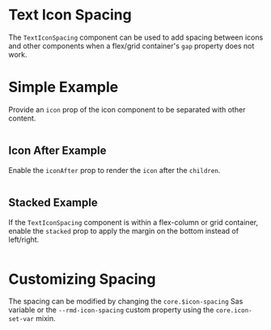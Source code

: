 # Text Icon Spacing

The `TextIconSpacing` component can be used to add spacing between icons and
other components when a flex/grid container's `gap` property does not work.

# Simple Example

Provide an `icon` prop of the icon component to be separated with other content.

```demo source="./SimpleTextIconSpacingExample.tsx"

```

## Icon After Example

Enable the `iconAfter` prop to render the `icon` after the `children`.

```demo source="./IconAfterTextIconSpacingExample.tsx"

```

## Stacked Example

If the `TextIconSpacing` component is within a flex-column or grid container,
enable the `stacked` prop to apply the margin on the bottom instead of
left/right.

```demo source="./StackedTextIconSpacingExample.tsx"

```

# Customizing Spacing

The spacing can be modified by changing the `core.$icon-spacing` Sas variable or
the `--rmd-icon-spacing` custom property using the `core.icon-set-var` mixin.

```demo source="./CustomizingSpacingExample.tsx"

```

